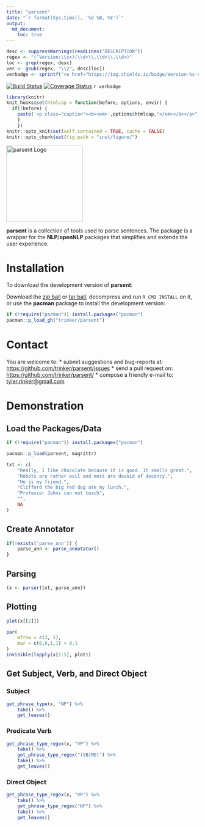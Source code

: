 ```yaml
---
title: "parsent"
date: "`r format(Sys.time(), '%d %B, %Y')`"
output:
  md_document:
    toc: true      
---
```


```r
desc <- suppressWarnings(readLines("DESCRIPTION"))
regex <- "(^Version:\\s+)(\\d+\\.\\d+\\.\\d+)"
loc <- grep(regex, desc)
ver <- gsub(regex, "\\2", desc[loc])
verbadge <- sprintf('<a href="https://img.shields.io/badge/Version-%s-orange.svg"><img src="https://img.shields.io/badge/Version-%s-orange.svg" alt="Version"/></a></p>', ver, ver)
````

[![Build Status](https://travis-ci.org/trinker/parsent.svg?branch=master)](https://travis-ci.org/trinker/parsent)
[![Coverage Status](https://coveralls.io/repos/trinker/parsent/badge.svg?branch=master)](https://coveralls.io/r/trinker/parsent?branch=master)
`r verbadge`

```r
library(knitr)
knit_hooks$set(htmlcap = function(before, options, envir) {
  if(!before) {
    paste('<p class="caption"><b><em>',options$htmlcap,"</em></b></p>",sep="")
    }
    })
knitr::opts_knit$set(self.contained = TRUE, cache = FALSE)
knitr::opts_chunk$set(fig.path = "inst/figure/")
```

<img src="inst/parsent_logo/r_parsent.svg" width="200" alt="parsent Logo">  

**parsent** is a collection of tools used to parse sentences.  The package is a wrapper for the **NLP**/**openNLP** packages that simplifies and extends the user experience.

# Installation

To download the development version of **parsent**:

Download the [zip ball](https://github.com/trinker/parsent/zipball/master) or [tar ball](https://github.com/trinker/parsent/tarball/master), decompress and run `R CMD INSTALL` on it, or use the **pacman** package to install the development version:

```r
if (!require("pacman")) install.packages("pacman")
pacman::p_load_gh("trinker/parsent")
```

# Contact

You are welcome to:
* submit suggestions and bug-reports at: <https://github.com/trinker/parsent/issues>
* send a pull request on: <https://github.com/trinker/parsent/>
* compose a friendly e-mail to: <tyler.rinker@gmail.com>

# Demonstration

## Load the Packages/Data

```r
if (!require("pacman")) install.packages("pacman")

pacman::p_load(parsent, magrittr)

txt <- c(
    "Really, I like chocolate because it is good. It smells great.",
    "Robots are rather evil and most are devoid of decency.",
    "He is my friend.",
    "Clifford the big red dog ate my lunch.",
    "Professor Johns can not teach",
    "",
    NA
)
```

## Create Annotator 

```r
if(!exists('parse_ann')) {
    parse_ann <- parse_annotator()
}
```

## Parsing
```r
(x <- parser(txt, parse_ann))
```

## Plotting
```r
plot(x[[2]])
```

```r
par(
    mfrow = c(3, 2),
    mar = c(0,0,1,1) + 0.1
)
invisible(lapply(x[1:5], plot))
```

## Get Subject, Verb, and Direct Object
### Subject

```r
get_phrase_type(x, "NP") %>%
    take() %>%
    get_leaves()
```


### Predicate Verb
```r
get_phrase_type_regex(x, "VP") %>%
    take() %>%
    get_phrase_type_regex("(VB|MD)") %>%
    take() %>%
    get_leaves()
```

### Direct Object
```r
get_phrase_type_regex(x, "VP") %>%
    take() %>%
    get_phrase_type_regex("NP") %>%
    take() %>%
    get_leaves()
```
